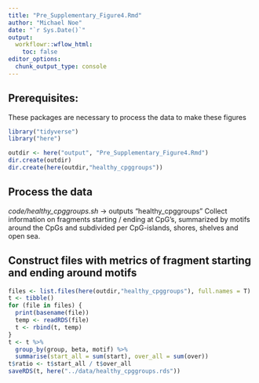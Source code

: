 ```yaml
---
title: "Pre_Supplementary_Figure4.Rmd"
author: "Michael Noe"
date: "`r Sys.Date()`" 
output:
  workflowr::wflow_html:
    toc: false
editor_options:
  chunk_output_type: console
---
```



## Prerequisites:

These packages are necessary to process the data to make these figures 

```r
library("tidyverse")
library("here")
```


```r
outdir <- here("output", "Pre_Supplementary_Figure4.Rmd")
dir.create(outdir)
dir.create(here(outdir,"healthy_cpggroups"))
```


## Process the data

  *code/healthy_cpggroups.sh* -> outputs "healthy_cpggroups"
    Collect information on fragments starting / ending at CpG's, summarized by motifs around the CpGs and subdivided per CpG-islands, shores, shelves and open sea.
  

## Construct files with metrics of fragment starting and ending around motifs

```r
files <- list.files(here(outdir,"healthy_cpggroups"), full.names = T)
t <- tibble()
for (file in files) {
  print(basename(file))
  temp <- readRDS(file)
  t <- rbind(t, temp)
}
t <- t %>% 
  group_by(group, beta, motif) %>%
  summarise(start_all = sum(start), over_all = sum(over))
t$ratio <- t$start_all / t$over_all
saveRDS(t, here("../data/healthy_cpggroups.rds"))
``` 
